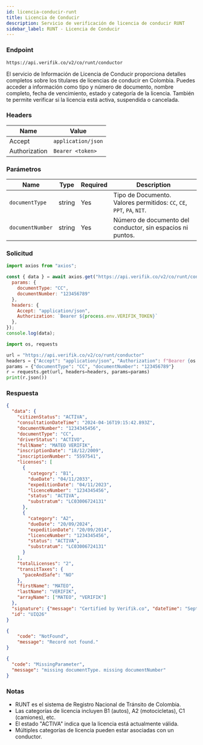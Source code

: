 ```yaml
---
id: licencia-conducir-runt
title: Licencia de Conducir
description: Servicio de verificación de licencia de conducir RUNT
sidebar_label: RUNT - Licencia de Conducir
---
```



### Endpoint

```
https://api.verifik.co/v2/co/runt/conductor
```

El servicio de Información de Licencia de Conducir proporciona detalles completos sobre los titulares de licencias de conducir en Colombia. Puedes acceder a información como tipo y número de documento, nombre completo, fecha de vencimiento, estado y categoría de la licencia. También te permite verificar si la licencia está activa, suspendida o cancelada.

### Headers

| Name | Value |
| --- | --- |
| Accept | `application/json` |
| Authorization | `Bearer <token>` |

### Parámetros

| Name | Type | Required | Description |
| --- | --- | --- | --- |
| `documentType` | string | Yes | Tipo de Documento. Valores permitidos: `CC`, `CE`, `PPT`, `PA`, `NIT`. |
| `documentNumber` | string | Yes | Número de documento del conductor, sin espacios ni puntos. |

### Solicitud

<Tabs>
  <TabItem value="node" label="Node.js">

```javascript
import axios from "axios";

const { data } = await axios.get("https://api.verifik.co/v2/co/runt/conductor", {
  params: { 
    documentType: "CC", 
    documentNumber: "123456789" 
  },
  headers: { 
    Accept: "application/json", 
    Authorization: `Bearer ${process.env.VERIFIK_TOKEN}` 
  },
});
console.log(data);
```

  </TabItem>
  <TabItem value="python" label="Python">

```python
import os, requests

url = "https://api.verifik.co/v2/co/runt/conductor"
headers = {"Accept": "application/json", "Authorization": f"Bearer {os.getenv('VERIFIK_TOKEN')}"}
params = {"documentType": "CC", "documentNumber": "123456789"}
r = requests.get(url, headers=headers, params=params)
print(r.json())
```

  </TabItem>
</Tabs>

### Respuesta

<Tabs>
  <TabItem value="200" label="200">

```json
{
  "data": {
    "citizenStatus": "ACTIVA",
    "consultationDateTime": "2024-04-16T19:15:42.893Z",
    "documentNumber": "1234345456",
    "documentType": "CC",
    "driverStatus": "ACTIVO",
    "fullName": "MATEO VERIFIK",
    "inscriptionDate": "18/12/2009",
    "inscriptionNumber": "5597541",
    "licenses": [
      {
        "category": "B1",
        "dueDate": "04/11/2033",
        "expeditionDate": "04/11/2023",
        "licenceNumber": "1234345456",
        "status": "ACTIVA",
        "substratum": "LC03006724131"
      },
      {
        "category": "A2",
        "dueDate": "20/09/2024",
        "expeditionDate": "20/09/2014",
        "licenceNumber": "1234345456",
        "status": "ACTIVA",
        "substratum": "LC03006724131"
      }
    ],
    "totalLicenses": "2",
    "transitTaxes": {
      "paceAndSafe": "NO"
    },
    "firstName": "MATEO",
    "lastName": "VERIFIK",
    "arrayName": ["MATEO", "VERIFIK"]
  },
  "signature": {"message": "Certified by Verifik.co", "dateTime": "September 16, 2024 4:50 PM"},
  "id": "UIQ26"
}
```

  </TabItem>
  <TabItem value="404" label="404">

```json
{
    "code": "NotFound",
    "message": "Record not found."
}
```

  </TabItem>
  <TabItem value="409" label="409">

```json
{
  "code": "MissingParameter",
  "message": "missing documentType. missing documentNumber"
}
```

  </TabItem>
</Tabs>

### Notas

- RUNT es el sistema de Registro Nacional de Tránsito de Colombia.
- Las categorías de licencia incluyen B1 (autos), A2 (motocicletas), C1 (camiones), etc.
- El estado "ACTIVA" indica que la licencia está actualmente válida.
- Múltiples categorías de licencia pueden estar asociadas con un conductor.
